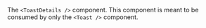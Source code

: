 The `<ToastDetails />` component. This component is meant to be consumed by only the `<Toast />`
component.
